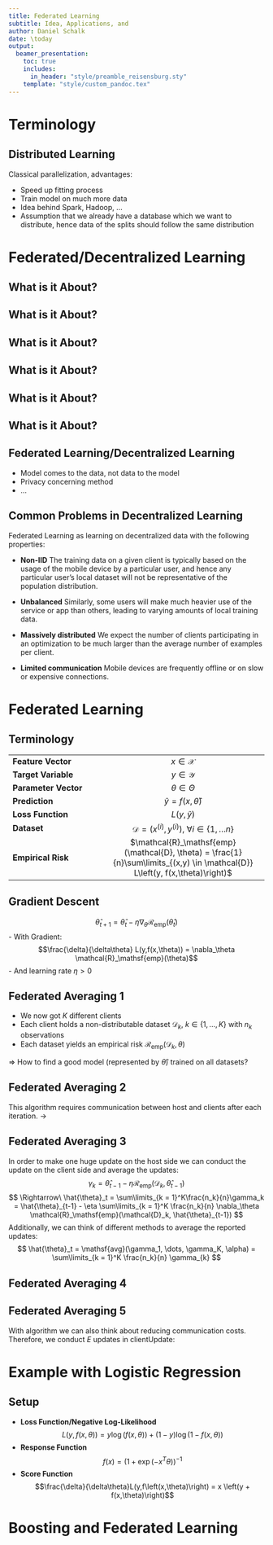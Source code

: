 ```yaml
---
title: Federated Learning
subtitle: Idea, Applications, and 
author: Daniel Schalk
date: \today
output:
  beamer_presentation:
    toc: true
    includes:
      in_header: "style/preamble_reisensburg.sty"
    template: "style/custom_pandoc.tex"
---
```


# Terminology

## Distributed Learning

Classical parallelization, advantages:

-   Speed up fitting process
-   Train model on much more data
-   Idea behind Spark, Hadoop, ...
-   Assumption that we already have a database which we want to distribute, hence data of the splits should follow the same distribution 

# Federated/Decentralized Learning

## What is it About?

\includegraphics[width=\textwidth,page=1]{images/federated_learning.pdf}

## What is it About?

\includegraphics[width=\textwidth,page=2]{images/federated_learning.pdf}
\addtocounter{framenumber}{-1}

## What is it About?

\includegraphics[width=\textwidth,page=3]{images/federated_learning.pdf}
\addtocounter{framenumber}{-1}

## What is it About?

\includegraphics[width=\textwidth,page=4]{images/federated_learning.pdf}
\addtocounter{framenumber}{-1}

## What is it About?

\includegraphics[width=\textwidth,page=5]{images/federated_learning.pdf}
\addtocounter{framenumber}{-1}

## What is it About?

\includegraphics[width=\textwidth,page=6]{images/federated_learning.pdf}
\addtocounter{framenumber}{-1}

## Federated Learning/Decentralized Learning

-   Model comes to the data, not data to the model
-   Privacy concerning method
-   ... 

## Common Problems in Decentralized Learning 

Federated Learning as learning on decentralized data with the following properties:

-   **Non-IID** The training data on a given client is typically based on the usage of the mobile device by a particular user, and hence any particular user’s local dataset will not be representative of the population distribution.

-   **Unbalanced** Similarly, some users will make much heavier use of the service or app than others, leading to varying amounts of local training data.

-   **Massively distributed** We expect the number of clients participating in an optimization to be much larger than the average number of examples per client.

-   **Limited communication** Mobile devices are frequently offline or on slow or expensive connections.


# Federated Learning

## Terminology

|                      |                                     |
|:-------------------- |:-----------------------------------:|
| **Feature Vector**   | $x \in \mathcal{X}$                 |
| **Target Variable**  | $y \in \mathcal{Y}$                 |
| **Parameter Vector** | $\theta \in \Theta$                 |
| **Prediction**       | $\hat{y} = f(x, \hat{\theta})$      |
| **Loss Function**    | $L\left(y, \hat{y}\right)$          |
| **Dataset**          | $\mathcal{D} = (x^{(i)}, y^{(i)}),\ \forall i \in \{1, \dots n\}$ |
| **Empirical Risk**   | $\mathcal{R}_\mathsf{emp}(\mathcal{D}, \theta) = \frac{1}{n}\sum\limits_{(x,y) \in \mathcal{D}} L\left(y, f(x,\theta)\right)$ |

## Gradient Descent

$$\hat{\theta}_{t+1} = \hat{\theta}_t - \eta\nabla_\theta \mathcal{R}_\mathsf{emp}(\hat{\theta}_t)$$
-   With Gradient: $$\frac{\delta}{\delta\theta} L(y,f(x,\theta)) = \nabla_\theta \mathcal{R}_\mathsf{emp}(\theta)$$
-   And learning rate $\eta > 0$

## Federated Averaging 1

-   We now got $K$ different clients
-   Each client holds a non-distributable dataset $\mathcal{D}_k$, $k \in \{1, \dots, K\}$ with $n_k$ observations
-   Each dataset yields an empirical risk $\mathcal{R}_\mathsf{emp}(\mathcal{D}_k, \theta)$

$\Rightarrow$ How to find a good model (represented by $\hat{\theta}$) trained on all datasets?

## Federated Averaging 2

\scriptsize

\begin{Shaded}
\begin{algorithm}[H]
  \SetAlgoLined
  \KwData{$\mathcal{D}_1, \dots, \mathcal{D}_K$}
  \KwResult{Parameter vector $\hat{\theta}$}
  \textbf{Initialization:} $\hat{\theta}_0$ e.g. randomly and set $t = 1$\;
  \While{Stop criteria is not reached}{
    Send $\hat{\theta}_{t-1}$ to all $K$ clients\;
    \For{$k = 1$ \KwTo $K$}{
      Calculate and report $\nabla_\theta \mathcal{R}_\mathsf{emp}(\mathcal{D}_k, \hat{\theta}_{t-1})$ to host\;
    }
    \tcc{Host conduct Federated Averaging step:}
    $\hat{\theta}_{t} = \hat{\theta}_{t-1} - \eta \sum\limits_{k = 1}^K \frac{n_k}{n} \nabla_\theta \mathcal{R}_\mathsf{emp}(\mathcal{D}_k, \hat{\theta}_{t-1})$\;
    Check if stop criteria is reached, e.g. $\|\hat{\theta}_t - \hat{\theta}_{t-1}\|_2 < \varepsilon$\;
    Increment $t \leftarrow t + 1$ \;
  }
\end{algorithm}
\end{Shaded}

\normalsize

This algorithm requires communication between host and clients after each iteration. $\rightarrow$ \alert{Very expensive!}

## Federated Averaging 3

In order to make one huge update on the host side we can conduct the update on the client side and average the updates:
$$
\gamma_k = \hat{\theta}_{t-1} - \eta \mathcal{R}_\mathsf{emp}(\mathcal{D}_k, \hat{\theta}_{t-1})
$$
$$
\Rightarrow\ \hat{\theta}_t = \sum\limits_{k = 1}^K\frac{n_k}{n}\gamma_k = \hat{\theta}_{t-1} - \eta \sum\limits_{k = 1}^K \frac{n_k}{n} \nabla_\theta \mathcal{R}_\mathsf{emp}(\mathcal{D}_k, \hat{\theta}_{t-1})
$$
Additionally, we can think of different methods to average the reported updates:
$$
\hat{\theta}_t = \mathsf{avg}(\gamma_1, \dots, \gamma_K, \alpha) = \sum\limits_{k = 1}^K \frac{n_k}{n} \gamma_{k}
$$

## Federated Averaging 4

\scriptsize

\begin{Shaded}
\begin{algorithm}[H]
  \SetAlgoLined
  {\normalsize\textbf{Host side:} Distribute and collect data}\;
  \KwData{$\mathcal{D}_1, \dots, \mathcal{D}_K$}
  \KwResult{Parameter vector $\hat{\theta}$}
  \textbf{Initialization:} $\hat{\theta}_0$ e.g. randomly and set $t = 1$\;
  \While{Stop criteria is not reached}{
    Send $\hat{\theta}_{t-1}$ to all $K$ clients\;
    \For{$k = 1$ \KwTo $K$}{
      $\gamma_k = \mathsf{clientUpdate}(k, \hat{\theta}_{t-1})$\;
      Report $\gamma_{k}$ to host\;
    }
    \tcc{Host conduct Federated Averaging step:}
    $\hat{\theta}_{t} = \mathsf{avg}(\gamma_1, \dots, \gamma_K, \alpha)$\;
    Check if stop criteria is reached, e.g. $\|\hat{\theta}_t - \hat{\theta}_{t-1}\|_2 < \varepsilon$\;
    Increment $t \leftarrow t + 1$ \;
  }
\caption{Federated Averaging Algorithm}\label{fedavg}
\end{algorithm}
\end{Shaded}

\normalsize

## Federated Averaging 5

With algorithm \ref{fedavg} we can also think about reducing communication costs. Therefore, we conduct $E$ updates in $\mathsf{clientUpdate}$:

\scriptsize
\begin{Shaded}
\begin{algorithm}[H]
  \SetAlgoLined
  {\normalsize\textbf{Client side:} Conduct update on local dataset}\;
  \KwData{$\mathcal{D}_k$ and $\hat{\theta}_{t-1}$}
  \KwResult{$k$-th client update $\gamma_k$}
  \textbf{Initialization:} $\gamma_{k,0} = \hat{\theta}_{t-1}$\;
  \For{$i = 1$ \KwTo $E$}{
    $\gamma_{k,i} = \gamma_{k,i-1} - \eta\nabla_\theta \mathcal{R}_\mathsf{emp}(\mathcal{D}_k, \gamma_{k,i-1})$\;
  }
  Report $\gamma_k = \gamma_{k,E}$ to host\;  
\caption{Communication reduction in $\mathsf{clientUpdate}$}
\end{algorithm}
\end{Shaded}
\normalsize

<!-- -   Mention problems and how we can tackle them (more steps in one iteration ...) -->

<!-- # Challenges

## Communication Costs vs. Training Costs

## Evaluation of Federated Learning Systems -->

# Example with Logistic Regression

## Setup

- **Loss Function/Negative Log-Likelihood** $$L\left(y, f(x, \theta)\right) = y \log\left(f(x, \theta)\right) + (1 - y) \log\left(1 - f(x, \theta)\right)$$
- **Response Function** $$f(x) = \left(1 + \exp\left(-x^T\theta\right)\right)^{-1}$$
- **Score Function** $$\frac{\delta}{\delta\theta}L(y,f\left(x,\theta)\right) = x \left(y + f(x,\theta)\right)$$

## 

\includegraphics[width=\textwidth]{images/fed_logreg_iid.pdf}

# Boosting and Federated Learning

##